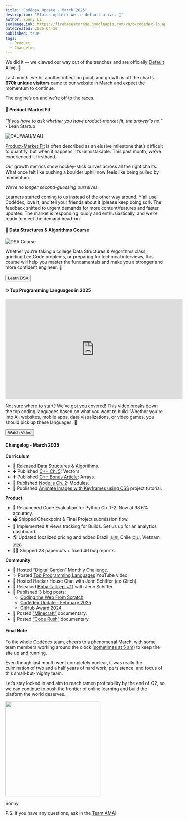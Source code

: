 ```yaml
---
title: "Codédex Update - March 2025"
description: "Status update: We're default alive. 🥲"
author: Sonny Li
seoImageLink: https://firebasestorage.googleapis.com/v0/b/codedex-io.appspot.com/o/blogs%2Fcodedex-update-march-2025%2Fbanner.png?alt=media&token=94636704-a5ca-445d-a1e9-7fd8d29c9d88
dateCreated: 2025-04-10
published: true
tags:
  - Product
  - Changelog
---
```


We did it — we clawed our way out of the trenches and are officially [Default Alive](https://www.paulgraham.com/aord.html). 🥲

Last month, we hit another inflection point, and growth is off the charts. **670k unique visitors** came to our website in March and expect the momentum to continue.

The engine’s on and we’re off to the races.

#### 🌟 Product-Market Fit

_“If you have to ask whether you have product-market fit, the answer's no.”_ - Lean Startup

![DAU/WAU/MAU](https://i.imgur.com/u9a7P2P.png)

[Product-Market Fit](https://en.wikipedia.org/wiki/Product-market_fit) is often described as an elusive milestone that’s difficult to quantify, but when it happens, it’s unmistakable. This past month, we’ve experienced it firsthand.

Our growth metrics show hockey-stick curves across all the right charts. What once felt like pushing a boulder uphill now feels like being pulled by momentum. 

_We’re no longer second-guessing ourselves._

Learners started coming to us instead of the other way around. Y'all use Codédex, love it, and tell your friends about it (please keep doing so!). The feedback shifted to urgent demands for more content/features and faster updates. The market is responding loudly and enthusiastically, and we’re ready to meet the demand head-on.

#### 🔢 Data Structures & Algorithms Course

![DSA Course](https://i.imgur.com/ccpG0ih.gif)

Whether you’re taking a college Data Structures & Algorithms class, grinding LeetCode problems, or preparing for technical interviews, this course will help you master the fundamentals and make you a stronger and more confident engineer. 🌟

<div style={{ display: "flex", justifyContent: "center", marginBottom: "1.2rem", transform: "scale(.9)" }}>
  <a href="https://www.codedex.io/data-structures-and-algorithms" style={{ all: "unset" }} target="_blank" and rel="noopener noreferrer"><Button variant="yellow">Learn DSA</Button></a>
</div>

#### ✨ Top Programming Languages in 2025

<iframe width="560" height="315" src="https://www.youtube.com/embed/JrQn9HDImcI?si=6gvVAKVNxA4A8o0w" title="YouTube video player" frameborder="0" allow="accelerometer; autoplay; clipboard-write; encrypted-media; gyroscope; picture-in-picture; web-share" referrerpolicy="strict-origin-when-cross-origin" allowfullscreen></iframe>

Not sure where to start? We’ve got you covered! This video breaks down the top coding languages based on what you want to build. Whether you're into AI, websites, mobile apps, data visualizations, or video games, you should pick up these languages. 🪼

<div style={{ display: "flex", justifyContent: "center", marginBottom: "1.2rem", transform: "scale(.9)" }}>
  <a href="https://www.youtube.com/watch?v=JrQn9HDImcI" style={{ all: "unset" }} target="_blank" and rel="noopener noreferrer"><Button variant="yellow">Watch Video</Button></a>
</div>


#### Changelog - March 2025

**Curriculum**

- 🔢 Released [Data Structures & Algorithms](https://www.codedex.io/data-structures-and-algorithms). 
- ➕ Published [C++ Ch. 5](https://www.codedex.io/cpp): Vectors. 
- ➕ Published [C++ Bonus Article](https://www.codedex.io/cpp/bonus/arrays): Arrays.
- 🦠 Published [Node.js Ch. 2](https://www.codedex.io/nodejs): Modules.
- 🎨 Published [Animate Images with Keyframes using CSS](https://www.codedex.io/projects/animate-images-with-keyframes-using-css) project tutorial.

**Product**

- 🤖 Relaunched Code Evaluation for Python Ch. 1-2. Now at 98.6% accuracy.
- 🗳️ Shipped Checkpoint & Final Project submission flow. 
- 👀 Implemented # views tracking for Builds. Set us up for an analytics dashboard.
- 🌎 Updated localized pricing and added Brazil 🇧🇷, Chile 🇨🇱, Vietnam 🇻🇳. 
- 😵‍💫 Shipped 28 papercuts + fixed 46 bug reports.

**Community**

- 🌱 Hosted [“Digital Garden” Monthly Challenge](https://www.codedex.io/community/monthly-challenge/march-2025). 
- ✨ Posted [Top Programming Languages](https://www.youtube.com/watch?v=JrQn9HDImcI) YouTube video. 
- 🏡 Hosted Hacker House Chat with Jenn Schiffer (ex-Glitch).
- 🧋 Released [Boba Talk ep. #11](https://open.spotify.com/episode/7HKImDikV7uYFtv7sIjFgH) with Jenn Schiffer.
- 📰 Published 3 blog posts: 
  - [Coding the Web From Scratch](https://www.codedex.io/blog/coding-the-web-from-scratch)
  - [Codédex Update - February 2025](https://www.codedex.io/blog/codedex-update-february-2025)
  - [GitHub Award 2024](https://www.codedex.io/blog/github-award-2024)
- 🍿 Posted [“Minecraft”](https://www.codedex.io/community/main/sUSsWyKjpD5xAs3a0EW6) documentary.
- 🍿 Posted [“Code Rush”](https://www.codedex.io/community/main/eSLLeYJ1izDS6OP7d0Mj) documentary.

#### Final Note

To the whole Codédex team, cheers to a phenomenal March, with some team members working around the clock ([sometimes at 5 am](https://x.com/Asiqur14/status/1902031137666453918)) to keep the site up and running.

Even though last month went completely nuclear, it was really the culmination of two and a half years of hard work, persistence, and focus of this small-but-mighty team.

Let’s stay locked in and aim to reach ramen profitability by the end of Q2, so we can continue to push the frontier of online learning and build the platform the world deserves.

<div style={{display: "flex", justifyContent: "center", marginTop: "2rem", marginBottom: "-2rem"}}>
  <img src="https://i.imgur.com/azByYZZ.jpeg" width="300"/>
</div>


Sonny

P.S. If you have any questions, ask in the [Team AMA](https://www.codedex.io/community/question-of-the-week/oUCWU2FTd0FlkXDZaVrQ)!
